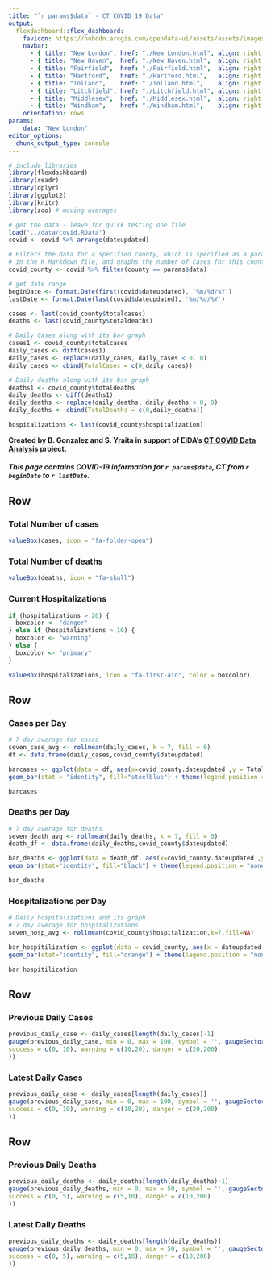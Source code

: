 ```yaml
---
title: "`r params$data` - CT COVID 19 Data"
output:
  flexdashboard::flex_dashboard:
    favicon: https://hubcdn.arcgis.com/opendata-ui/assets/assets/images/favicon-45a5f6cdc7f23c52b20204d54a7d9ca2.ico
    navbar:
      - { title: "New London", href: "./New London.html", align: right }
      - { title: "New Haven",  href: "./New Haven.html",  align: right }
      - { title: "Fairfield",  href: "./Fairfield.html",  align: right }
      - { title: "Hartford",   href: "./Hartford.html",   align: right }
      - { title: "Tolland",    href: "./Tolland.html",    align: right }
      - { title: "Litchfield", href: "./Litchfield.html", align: right }
      - { title: "Middlesex",  href: "./Middlesex.html",  align: right }
      - { title: "Windham",    href: "./Windham.html",    align: right }
    orientation: rows
params:
    data: "New London"
editor_options: 
  chunk_output_type: console
---
```

<!-- highlight the tab of the county currently displaying -->
<style>
.current {
    
    background-color: #1967be;
}
</style>

<script>

// wait for the page to load to do this, otherwise you are selecting air

window.onload = function () {

  console.log("We are executing on load");
  
  var list = document.querySelectorAll(".navbar-right > li > a");
  
  for (i=0; i<list.length; i++)
  {
    var x = list[i];
    if (x.innerHTML == "`r params$data`")
    {
      x.classList.add("current"); // assign the current class to the current tab
    }
  }
}

</script>

```r

# include libraries
library(flexdashboard)
library(readr)
library(dplyr)
library(ggplot2)
library(knitr)
library(zoo) # moving averages

# get the data - leave for quick testing one file
load("../data/covid.RData")
covid <- covid %>% arrange(dateupdated)

# Filters the data for a specified county, which is specified as a parameter
# in the R Markdown file, and graphs the number of cases for this county ovr time.
covid_county <- covid %>% filter(county == params$data)

# get date range
beginDate <- format.Date(first(covid$dateupdated), '%m/%d/%Y')
lastDate <- format.Date(last(covid$dateupdated), '%m/%d/%Y')

cases <- last(covid_county$totalcases)
deaths <- last(covid_county$totaldeaths)

# Daily Cases along with its bar graph
cases1 <- covid_county$totalcases
daily_cases <- diff(cases1)
daily_cases <- replace(daily_cases, daily_cases < 0, 0)
daily_cases <- cbind(TotalCases = c(0,daily_cases))

# Daily deaths along with its bar graph
deaths1 <- covid_county$totaldeaths
daily_deaths <- diff(deaths1)
daily_deaths <- replace(daily_deaths, daily_deaths < 0, 0)
daily_deaths <- cbind(TotalDeaths = c(0,daily_deaths))

hospitalizations <- last(covid_county$hospitalization)

```

<div align="left">
**Created by B. Gonzalez and S. Yraita in support of EIDA's [CT COVID Data Analysis](https://eida.easternct.edu/shiny/app/covid-ct) project.**
</div>


<div align="center">
#### *This page contains COVID-19 information for `r params$data`, CT from `r beginDate ` to `r lastDate`.*
</div>

Row
-----------------------------------------------------------------------

### Total Number of cases

```r
valueBox(cases, icon = "fa-folder-open")
```

### Total Number of deaths

```r
valueBox(deaths, icon = "fa-skull")
```

### Current Hospitalizations

```r
if (hospitalizations > 20) {
  boxcolor <- "danger"
} else if (hospitalizations > 10) {
  boxcolor <- "warning"
} else {
  boxcolor <- "primary"
}

valueBox(hospitalizations, icon = "fa-first-aid", color = boxcolor)
```

Row
-----------------------------------------------------------------------

### Cases per Day

```r
# 7 day average for cases
seven_case_avg <- rollmean(daily_cases, k = 7, fill = 0)
df <- data.frame(daily_cases,covid_county$dateupdated)

barcases <- ggplot(data = df, aes(x=covid_county.dateupdated ,y = TotalCases, )) +
geom_bar(stat = "identity", fill="steelblue") + theme(legend.position = "none") + labs(x = " ", y = "Cases") + geom_line(aes(y = seven_case_avg), size = 1, color="red", group = 1)

barcases
```

### Deaths per Day

```r
# 7 day average for deaths
seven_death_avg <- rollmean(daily_deaths, k = 7, fill = 0)
death_df <- data.frame(daily_deaths,covid_county$dateupdated)

bar_deaths <- ggplot(data = death_df, aes(x=covid_county.dateupdated ,y = TotalDeaths)) +
geom_bar(stat="identity", fill="black") + theme(legend.position = "none") + labs(x = " ", y = "Deaths") + geom_line(aes(y = seven_death_avg), size = 1, color="red", group = 1)

bar_deaths
```

### Hospitalizations per Day

```r
# Daily hospitalizations and its graph
# 7 day average for hospitalizations
seven_hosp_avg <- rollmean(covid_county$hospitalization,k=7,fill=NA)

bar_hospitilization <- ggplot(data = covid_county, aes(x = dateupdated , y = hospitalization)) +
geom_bar(stat="identity", fill="orange") + theme(legend.position = "none") + labs(x = " ", y = "Hospitalizations") + geom_line(aes(y = seven_hosp_avg), size = 1, color="red", group = 1)

bar_hospitilization
```

Row
-----------------------------------------------------------------------

### Previous Daily Cases 
```r
previous_daily_case <- daily_cases[length(daily_cases)-1]
gauge(previous_daily_case, min = 0, max = 100, symbol = '', gaugeSectors(
success = c(0, 10), warning = c(10,20), danger = c(20,200)
))
```

### Latest Daily Cases 

```r
previous_daily_case <- daily_cases[length(daily_cases)]
gauge(previous_daily_case, min = 0, max = 100, symbol = '', gaugeSectors(
success = c(0, 10), warning = c(10,20), danger = c(20,200)
))
```

Row
-----------------------------------------------------------------------

### Previous Daily Deaths 

```r
previous_daily_deaths <- daily_deaths[length(daily_deaths)-1]
gauge(previous_daily_deaths, min = 0, max = 50, symbol = '', gaugeSectors(
success = c(0, 5), warning = c(5,10), danger = c(10,200)
))
```

### Latest Daily Deaths 

```r
previous_daily_deaths <- daily_deaths[length(daily_deaths)]
gauge(previous_daily_deaths, min = 0, max = 50, symbol = '', gaugeSectors(
success = c(0, 5), warning = c(5,10), danger = c(10,200)
))
```

